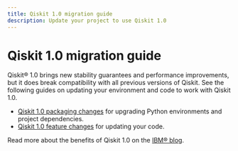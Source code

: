 ```yaml
---
title: Qiskit 1.0 migration guide
description: Update your project to use Qiskit 1.0
---
```


# Qiskit 1.0 migration guide

Qiskit&reg; 1.0 brings new stability guarantees and performance improvements, but it
does break compatibility with all previous versions of Qiskit. See the
following guides on updating your environment and code to work with Qiskit 1.0.

- [Qiskit 1.0 packaging changes](/api/docs/migration-guides/qiskit-1.0-installation) for upgrading Python environments and project dependencies.
- [Qiskit 1.0 feature changes](/api/docs/migration-guides/qiskit-1.0-installation) for updating your code.

Read more about the benefits of Qiskit 1.0 on the [IBM&reg; blog](https://www.ibm.com/quantum/blog/qiskit-1-launch).
